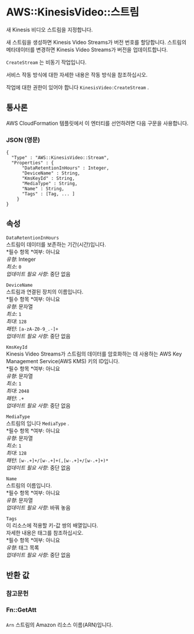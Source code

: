 # AWS::KinesisVideo::스트림

새 Kinesis 비디오 스트림을 지정합니다.

새 스트림을 생성하면 Kinesis Video Streams가 버전 번호를 할당합니다. 스트림의 메타데이터를 변경하면 Kinesis Video Streams가 버전을 업데이트합니다.

`CreateStream` 는 비동기 작업입니다.

서비스 작동 방식에 대한 자세한 내용은 작동 방식을 참조하십시오.

작업에 대한 권한이 있어야 합니다 `KinesisVideo:CreateStream` .

## 통사론

AWS CloudFormation 템플릿에서 이 엔터티를 선언하려면 다음 구문을 사용합니다.

### JSON (영문)

```
{
  "Type" : "AWS::KinesisVideo::Stream",
  "Properties" : {
      "DataRetentionInHours" : Integer,
      "DeviceName" : String,
      "KmsKeyId" : String,
      "MediaType" : String,
      "Name" : String,
      "Tags" : [Tag, ... ]
    }
}
```

## 속성

`DataRetentionInHours`  
스트림이 데이터를 보존하는 기간(시간)입니다.  
*필수 항목 *여부: 아니요  
_유형_: Integer  
_최소_: `0`  
_업데이트 필요 사항_: 중단 없음

`DeviceName`  
스트림과 연결된 장치의 이름입니다.  
*필수 항목 *여부: 아니요  
_유형_: 문자열  
_최소_: `1`  
_최대_: `128`  
_패턴_: `[a-zA-Z0-9_.-]+`  
_업데이트 필요 사항_: 중단 없음

`KmsKeyId`  
Kinesis Video Streams가 스트림의 데이터를 암호화하는 데 사용하는 AWS Key Management Service(AWS KMS) 키의 ID입니다.  
*필수 항목 *여부: 아니요  
_유형_: 문자열  
_최소_: `1`  
_최대_: `2048`  
_패턴_: `.+`  
_업데이트 필요 사항_: 중단 없음

`MediaType`  
스트림의 입니다 `MediaType` .  
*필수 항목 *여부: 아니요  
_유형_: 문자열  
_최소_: `1`  
_최대_: `128`  
_패턴_: `[w-.+]+/[w-.+]+(,[w-.+]+/[w-.+]+)*`  
_업데이트 필요 사항_: 중단 없음

`Name`  
스트림의 이름입니다.  
*필수 항목 *여부: 아니요  
_유형_: 문자열  
_업데이트 필요 사항_: 바꿔 놓음

`Tags`  
이 리소스에 적용할 키-값 쌍의 배열입니다.  
자세한 내용은 태그를 참조하십시오.  
*필수 항목 *여부: 아니요  
_유형_: 태그 목록  
_업데이트 필요 사항_: 중단 없음

## 반환 값

### 참고문헌

### Fn::GetAtt

####

`Arn` 스트림의 Amazon 리소스 이름(ARN)입니다.
